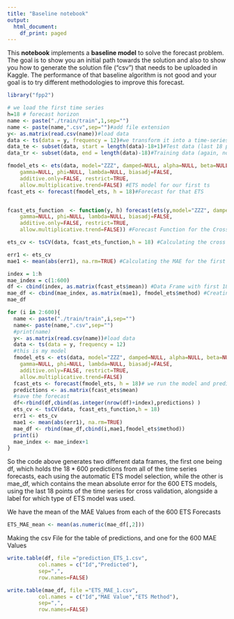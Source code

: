 ```yaml
---
title: "Baseline notebook"
output:
  html_document:
    df_print: paged
---
```


This **notebook** implements a **baseline model** to solve the forecast problem. The goal is to show you an initial path towards the solution
and also to show you how to generate the solution file ("csv") that needs to be uploaded in Kaggle. The performance of that baseline algorithm is not good and your goal is to try  different methodologies to improve this forecast.



```r
library("fpp2")
```



```r
# we load the first time series
h=18 # forecast horizon
name <- paste("./train/train",1,sep="")
name <- paste(name,".csv",sep="")#add file extension
y<- as.matrix(read.csv(name))#load data
data <- ts(data = y, frequency = 12)#we transform it into a time-series
data_te <- subset(data, start = length(data)-18+1)#Test data (last 18 points, not sure if we need this)
data_tr <- subset(data, end = length(data)-18)#Training data (again, not sure if we need this)

fmodel_ets <- ets(data, model="ZZZ", damped=NULL, alpha=NULL, beta=NULL,
    gamma=NULL, phi=NULL, lambda=NULL, biasadj=FALSE,
    additive.only=FALSE, restrict=TRUE,
    allow.multiplicative.trend=FALSE) #ETS model for our first ts
fcast_ets <- forecast(fmodel_ets, h = 18)#Forecast for that ETS


fcast_ets_function  <- function(y, h) forecast(ets(y,model="ZZZ", damped=NULL, alpha=NULL, beta=NULL,
    gamma=NULL, phi=NULL, lambda=NULL, biasadj=FALSE,
    additive.only=FALSE, restrict=TRUE,
    allow.multiplicative.trend=FALSE)) #Forecast Function for the Cross Validation Function

ets_cv <- tsCV(data, fcast_ets_function,h = 18) #Calculating the cross validations on the last 18 points

err1 <- ets_cv
mae1 <- mean(abs(err1), na.rm=TRUE) #Calculating the MAE for the first time series with cross validation on the last 18 points

index = 1:h
mae_index = c(1:600)
df <- cbind(index, as.matrix(fcast_ets$mean)) #Data Frame with first 18 predictions ahead with ETS
mae_df <- cbind(mae_index, as.matrix(mae1), fmodel_ets$method) #Creating a data frame for the MAE values
mae_df

for (i in 2:600){
  name <- paste("./train/train",i,sep="")
  name<- paste(name,".csv",sep="")
  #print(name)
  y<- as.matrix(read.csv(name))#load data
  data <- ts(data = y, frequency = 12) 
  #this is my model
  fmodel_ets <- ets(data, model="ZZZ", damped=NULL, alpha=NULL, beta=NULL,
    gamma=NULL, phi=NULL, lambda=NULL, biasadj=FALSE,
    additive.only=FALSE, restrict=TRUE,
    allow.multiplicative.trend=FALSE)
  fcast_ets <- forecast(fmodel_ets, h = 18)# we run the model and predict 18 steps ahead
  predictions <- as.matrix(fcast_ets$mean)
  #save the forecast
  df<-rbind(df,cbind(as.integer(nrow(df)+index),predictions) )
  ets_cv <- tsCV(data, fcast_ets_function,h = 18)
  err1 <- ets_cv
  mae1 <- mean(abs(err1), na.rm=TRUE)
  mae_df <- rbind(mae_df,cbind(i,mae1,fmodel_ets$method))
  print(i)
  mae_index <- mae_index+1
}


```

So the code above generates two different data frames, the first one being df, which holds the $18*600$ predictions from all of the time series forecasts, each using the automatic ETS model selection, while the other is mae_df, which contains the mean absolute error for the 600 ETS models, using the last 18 points of the time series for cross validation, alongside a label for which type of ETS model was used.


We have the mean of the MAE Values from each of the 600 ETS Forecasts

```r

ETS_MAE_mean <- mean(as.numeric(mae_df[,2]))
```

Making the csv File for the table of predictions, and one for the 600 MAE Values

```r

write.table(df, file ="prediction_ETS_1.csv", 
          col.names = c("Id","Predicted"),
          sep=",",
          row.names=FALSE)

write.table(mae_df, file ="ETS_MAE_1.csv", 
          col.names = c("Id","MAE Value","ETS Method"),
          sep=",",
          row.names=FALSE)




```






